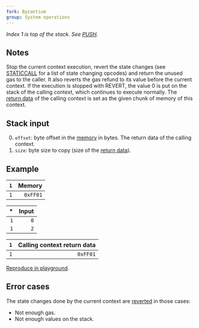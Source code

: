 ```yaml
---
fork: Byzantium
group: System operations
---
```


*Index 1 is top of the stack. See [PUSH](/#60).*

## Notes

Stop the current context execution, revert the state changes (see [STATICCALL](/#FA) for a list of state changing opcodes) and return the unused gas to the caller.
It also reverts the gas refund to its value before the current context.
If the execution is stopped with REVERT, the value 0 is put on the stack of the calling context, which continues to execute normally.
The [return data](/about) of the calling context is set as the given chunk of memory of this context.

## Stack input

0. `offset`: byte offset in the [memory](/about) in bytes. The return data of the calling context.
1. `size`: byte size to copy (size of the [return data](/about)).

## Example

| `1` | Memory |
|--:|------:|
| `1` | `0xFF01` |

| * | Input |
|--:|-----:|
| `1` | `0` |
| `1` | `2` |

| `1` | Calling context return data |
|--:|---------------------------:|
| `1` | `0xFF01` |

[Reproduce in playground](/playground?unit=Wei&codeType=Mnemonic&code='wSet%20the%20statev32%200xFF01uuuuuz0yMSTOREyywExamplez2z0yREVERT'~000000zv1%20y%5Cnw%2F%2F%20vyPUSHu~~%01uvwyz~_).

## Error cases

The state changes done by the current context are [reverted](#FD) in those cases:
- Not enough gas.
- Not enough values on the stack.
